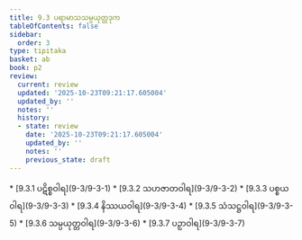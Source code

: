 ```yaml
---
title: 9.3 ပရာမာသသမ္ပယုတ္တဒုက
tableOfContents: false
sidebar:
  order: 3
type: tipitaka
basket: ab
book: p2
review:
  current: review
  updated: '2025-10-23T09:21:17.605004'
  updated_by: ''
  notes: ''
  history:
  - state: review
    date: '2025-10-23T09:21:17.605004'
    updated_by: ''
    notes: ''
    previous_state: draft
---
```



<ReviewStatus review={frontmatter.review} showDetails={true} />

<HypothesisAnnotation frontmatter={frontmatter} />

<DynamicBreadcrumb />



<TableOfContents book="p2" section="9.3">
* [9.3.1 ပဋိစ္စဝါရ](9-3/9-3-1)
* [9.3.2 သဟဇာတဝါရ](9-3/9-3-2)
* [9.3.3 ပစ္စယဝါရ](9-3/9-3-3)
* [9.3.4 နိဿယဝါရ](9-3/9-3-4)
* [9.3.5 သံသဋ္ဌဝါရ](9-3/9-3-5)
* [9.3.6 သမ္ပယုတ္တဝါရ](9-3/9-3-6)
* [9.3.7 ပဉှာဝါရ](9-3/9-3-7)
</TableOfContents>